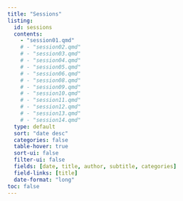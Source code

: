 ```yaml
---
title: "Sessions"
listing:
  id: sessions
  contents:
    - "session01.qmd"
    # - "session02.qmd"
    # - "session03.qmd"
    # - "session04.qmd"
    # - "session05.qmd"
    # - "session06.qmd"
    # - "session08.qmd"
    # - "session09.qmd"
    # - "session10.qmd"
    # - "session11.qmd"
    # - "session12.qmd"
    # - "session13.qmd"
    # - "session14.qmd"
  type: default
  sort: "date desc"
  categories: false
  table-hover: true
  sort-ui: false
  filter-ui: false
  fields: [date, title, author, subtitle, categories]
  field-links: [title]
  date-format: "long"
toc: false
---
```


::: {#sessions}
:::